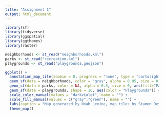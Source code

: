 ```yaml
---
title: "Assignment 1"
output: html_document
---
```


```r
library(sf)
library(tidyverse)
library(ggspatial)
library(ggthemes)
library(raster)
```

```r
neighborhoods <- st_read("neighborhoods.kml")
parks <- st_read("recreation.kml")
playgrounds <- st_read("playgrounds.geojson")
```

```r
ggplot() +
  annotation_map_tile(zoomin = 0, progress = "none", type = "cartolight") +
  geom_sf(data = neighborhoods, color = "gray", alpha = 0.05, size = 0.5, aes(fill="Neighborhoods")) +
  geom_sf(data = parks, color = NA, alpha = 0.5, size = 0, aes(fill="Parks")) +
  geom_sf(data = playgrounds, shape = 16, aes(color = "Playgrounds")) +
  scale_color_manual(values = "darkviolet", name = "") +
  scale_fill_manual(values = c("gray","green"), name = "") +
  labs(caption = "Map generated by Noah Levine, map tiles by Stamen Design, and data by OpenStreetMap.") +
  theme_map()
```
